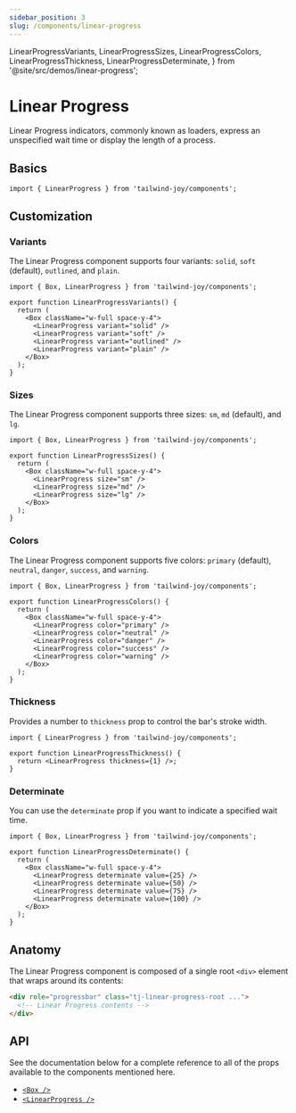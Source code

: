 ```yaml
---
sidebar_position: 3
slug: /components/linear-progress
---
```


  LinearProgressVariants,
  LinearProgressSizes,
  LinearProgressColors,
  LinearProgressThickness,
  LinearProgressDeterminate,
} from '@site/src/demos/linear-progress';

# Linear Progress

<AvailableFrom version="0.2.0" />

Linear Progress indicators, commonly known as loaders, express an unspecified wait time or display the length of a process.

## Basics

```tsx
import { LinearProgress } from 'tailwind-joy/components';
```

## Customization

### Variants

The Linear Progress component supports four variants: `solid`, `soft` (default), `outlined`, and `plain`.

<LinearProgressVariants />

```tsx
import { Box, LinearProgress } from 'tailwind-joy/components';

export function LinearProgressVariants() {
  return (
    <Box className="w-full space-y-4">
      <LinearProgress variant="solid" />
      <LinearProgress variant="soft" />
      <LinearProgress variant="outlined" />
      <LinearProgress variant="plain" />
    </Box>
  );
}
```

### Sizes

The Linear Progress component supports three sizes: `sm`, `md` (default), and `lg`.

<LinearProgressSizes />

```tsx
import { Box, LinearProgress } from 'tailwind-joy/components';

export function LinearProgressSizes() {
  return (
    <Box className="w-full space-y-4">
      <LinearProgress size="sm" />
      <LinearProgress size="md" />
      <LinearProgress size="lg" />
    </Box>
  );
}
```

### Colors

The Linear Progress component supports five colors: `primary` (default), `neutral`, `danger`, `success`, and `warning`.

<LinearProgressColors />

```tsx
import { Box, LinearProgress } from 'tailwind-joy/components';

export function LinearProgressColors() {
  return (
    <Box className="w-full space-y-4">
      <LinearProgress color="primary" />
      <LinearProgress color="neutral" />
      <LinearProgress color="danger" />
      <LinearProgress color="success" />
      <LinearProgress color="warning" />
    </Box>
  );
}
```

### Thickness

Provides a number to `thickness` prop to control the bar's stroke width.

<LinearProgressThickness />

```tsx
import { LinearProgress } from 'tailwind-joy/components';

export function LinearProgressThickness() {
  return <LinearProgress thickness={1} />;
}
```

### Determinate

You can use the `determinate` prop if you want to indicate a specified wait time.

<LinearProgressDeterminate />

```tsx
import { Box, LinearProgress } from 'tailwind-joy/components';

export function LinearProgressDeterminate() {
  return (
    <Box className="w-full space-y-4">
      <LinearProgress determinate value={25} />
      <LinearProgress determinate value={50} />
      <LinearProgress determinate value={75} />
      <LinearProgress determinate value={100} />
    </Box>
  );
}
```

## Anatomy

The Linear Progress component is composed of a single root `<div>` element that wraps around its contents:

```html
<div role="progressbar" class="tj-linear-progress-root ...">
  <!-- Linear Progress contents -->
</div>
```

## API

See the documentation below for a complete reference to all of the props available to the components mentioned here.

- [`<Box />`](../apis/box)
- [`<LinearProgress />`](../apis/linear-progress)
